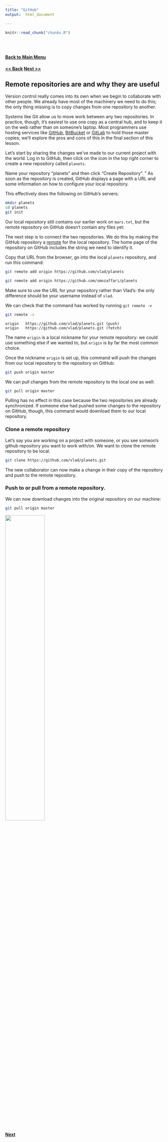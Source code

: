 ```yaml
---
title: "GitHub"
output:  html_document

---
```


<!-- The file analysis/chunks.R contains chunks that define default settings
shared across the workflowr files. -->
```r
knitr::read_chunk("chunks.R")
```

<!-- Update knitr chunk options -->
```r
```

<!-- Insert the date the file was last updated -->
```r
```

<!-- Insert the code version (Git commit SHA1) if Git repository exists and R
 package git2r is installed -->
```r
```

<!-- Add your analysis here -->

#### [Back to Main Menu](git_intro.html)   
#### [<< Back](git_5.html) [Next >>](git_7.html)   

## Remote repositories are and why they are useful 


Version control really comes into its own
when we begin to collaborate with other people.
We already have most of the machinery we need to do this;
the only thing missing is to copy changes from one repository to another.

Systems like Git allow us to move work between any two repositories.
In practice,
though,
it's easiest to use one copy as a central hub,
and to keep it on the web rather than on someone's laptop.
Most programmers use hosting services like
[GitHub](http://github.com),
[BitBucket](http://bitbucket.org) or
[GitLab](http://gitlab.com/)
to hold those master copies;
we'll explore the pros and cons of this in the final section of this lesson.

Let's start by sharing the changes we've made to our current project with the world.
Log in to GitHub,
then click on the icon in the top right corner to create a new repository called `planets`.  

Name your repository "planets" and then click "Create Repository".  "
As soon as the repository is created,
GitHub displays a page with a URL and some information on how to configure your local repository.  

This effectively does the following on GitHub's servers:

```bash
mkdir planets
cd planets
git init
```

Our local repository still contains our earlier work on `mars.txt`,
but the remote repository on GitHub doesn't contain any files yet:

The next step is to connect the two repositories.
We do this by making the GitHub repository a [remote](reference.html#remote)
for the local repository.
The home page of the repository on GitHub includes
the string we need to identify it.  

Copy that URL from the browser,
go into the local `planets` repository,
and run this command:

```bash
git remote add origin https://github.com/vlad/planets
```

```bash
git remote add origin https://github.com/smozaffari/planets
```

Make sure to use the URL for your repository rather than Vlad's:
the only difference should be your username instead of `vlad`.

We can check that the command has worked by running `git remote -v`

```bash
git remote -v
```

```output
origin   https://github.com/vlad/planets.git (push)
origin   https://github.com/vlad/planets.git (fetch)
```

The name `origin` is a local nickname for your remote repository:
we could use something else if we wanted to,
but `origin` is by far the most common choice.

Once the nickname `origin` is set up,
this command will push the changes from our local repository
to the repository on GitHub:

```bash
git push origin master
```

We can pull changes from the remote repository to the local one as well:
```bash
git pull origin master
```

Pulling has no effect in this case
because the two repositories are already synchronized.
If someone else had pushed some changes to the repository on GitHub,
though,
this command would download them to our local repository.

### Clone a remote repository 

Let's say you are working on a project with someone, or you see someon's github repository you want to work with/on. We want to clone the remote repository to be local.  

```bash
git clone https://github.com/vlad/planets.git
```

The new collaborator can now make a change in their copy of the repository and push to the remote repository. 

### Push to or pull from a remote repository.

We can now download changes into the original repository on our machine:
```bash
git pull origin master
```

![](https://github.com/smozaffari/oberlab_git/blob/master/analysis/fig/r_216778_dY73E.jpg?raw=true){ width=50% }

#### [Next](git_7.html)   
